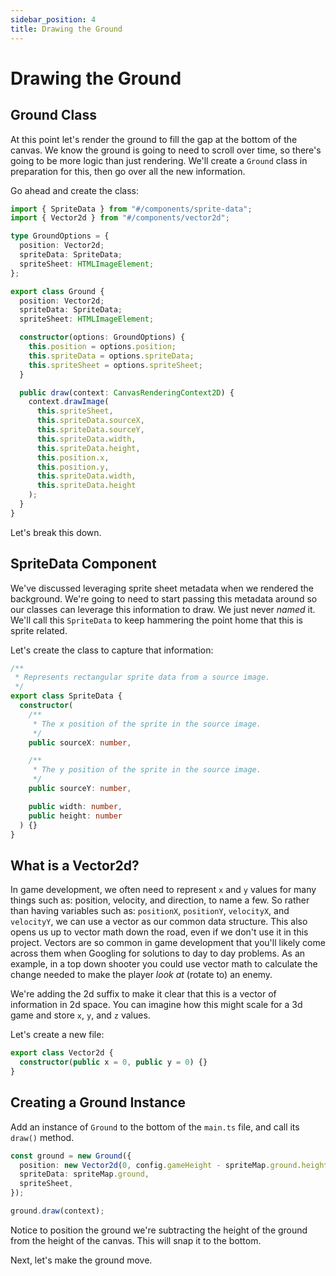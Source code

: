 ```yaml
---
sidebar_position: 4
title: Drawing the Ground
---
```


# Drawing the Ground

## Ground Class

At this point let's render the ground to fill the gap at the bottom of the canvas. We know the ground is going to need to scroll over time, so there's going to be more logic than just rendering. We'll create a `Ground` class in preparation for this, then go over all the new information.

Go ahead and create the class:

```typescript title="src/entities/ground.ts"
import { SpriteData } from "#/components/sprite-data";
import { Vector2d } from "#/components/vector2d";

type GroundOptions = {
  position: Vector2d;
  spriteData: SpriteData;
  spriteSheet: HTMLImageElement;
};

export class Ground {
  position: Vector2d;
  spriteData: SpriteData;
  spriteSheet: HTMLImageElement;

  constructor(options: GroundOptions) {
    this.position = options.position;
    this.spriteData = options.spriteData;
    this.spriteSheet = options.spriteSheet;
  }

  public draw(context: CanvasRenderingContext2D) {
    context.drawImage(
      this.spriteSheet,
      this.spriteData.sourceX,
      this.spriteData.sourceY,
      this.spriteData.width,
      this.spriteData.height,
      this.position.x,
      this.position.y,
      this.spriteData.width,
      this.spriteData.height
    );
  }
}
```

Let's break this down.

## SpriteData Component

We've discussed leveraging sprite sheet metadata when we rendered the background. We're going to need to start passing this metadata around so our classes can leverage this information to draw. We just never _named_ it. We'll call this `SpriteData` to keep hammering the point home that this is sprite related.

Let's create the class to capture that information:

```typescript title="src/components/sprite-data.ts"
/**
 * Represents rectangular sprite data from a source image.
 */
export class SpriteData {
  constructor(
    /**
     * The x position of the sprite in the source image.
     */
    public sourceX: number,

    /**
     * The y position of the sprite in the source image.
     */
    public sourceY: number,

    public width: number,
    public height: number
  ) {}
}
```

## What is a Vector2d?

In game development, we often need to represent `x` and `y` values for many things such as: position, velocity, and direction, to name a few. So rather than having variables such as: `positionX`, `positionY`, `velocityX`, and `velocityY`, we can use a vector as our common data structure. This also opens us up to vector math down the road, even if we don't use it in this project. Vectors are so common in game development that you'll likely come across them when Googling for solutions to day to day problems. As an example, in a top down shooter you could use vector math to calculate the change needed to make the player _look at_ (rotate to) an enemy.

We're adding the 2d suffix to make it clear that this is a vector of information in 2d space. You can imagine how this might scale for a 3d game and store `x`, `y`, and `z` values.

Let's create a new file:

```typescript title="src/components/vector2d.ts"
export class Vector2d {
  constructor(public x = 0, public y = 0) {}
}
```

## Creating a Ground Instance

Add an instance of `Ground` to the bottom of the `main.ts` file, and call its `draw()` method.

```typescript title="src/main.ts"
const ground = new Ground({
  position: new Vector2d(0, config.gameHeight - spriteMap.ground.height),
  spriteData: spriteMap.ground,
  spriteSheet,
});

ground.draw(context);
```

Notice to position the ground we're subtracting the height of the ground from the height of the canvas. This will snap it to the bottom.

Next, let's make the ground move.
